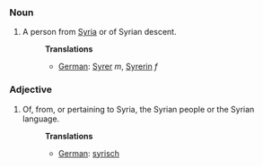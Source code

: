 ===Noun===
#A person from [[Syria]] or of Syrian descent.
#:'''Translations'''
#:*[[German]]: [[Syrer]] ''m'', [[Syrerin]] ''f''

===Adjective===
#Of, from, or pertaining to Syria, the Syrian people or the Syrian language.
#:'''Translations'''
#:*[[German]]: [[syrisch]]
